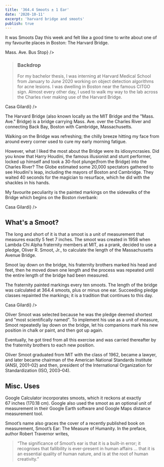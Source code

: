 ```yaml
---
title: '364.4 Smoots ± 1 Ear'
date: '2020-10-11'
excerpt: 'harvard bridge and smoots'
publish: true
---
```




<section class="blog-section">

It was <XA href="https://www.instagram.com/p/CF7JjrPAu9C/"> Smoots Day</XA> this week and felt like a good time to write about one of my favourite places in Boston: The Harvard Bridge.

<div class="blog-inset">
  <ZoomImage src={busStop} zoomSrc={busStopZoom} caption={<span>Mass. Ave. Bus Stop</span>} />
</div>

>### Backdrop
>For my bachelor thesis, I was interning at <XA href="https://cetbwh.org">Harvard Medical School</XA> from January to June 2020 working on object detection algorithms for acne lesions.
>I was dwelling in Boston near the famous CITGO sign. Almost every other day, I used to walk my way to the lab across the Charles river making use of the Harvard Bridge. 

<div class="blog-inset">
  <ZoomImage src={busStop} zoomSrc={busStopZoom} caption={<span><XA href="https://casagilardi.mx/">Casa Gilardi</XA></span>} />
</div>

The Harvard Bridge (also known locally as the MIT Bridge and the "Mass. Ave." Bridge) is a  bridge carrying Mass. Ave. over the Charles River and connecting Back Bay, Boston with Cambridge, Massachusetts. 

Walking on the Bridge was refreshing; the chilly breeze hitting my face from around every corner used to cure my early morning fatigue. 

However, what I liked the most about the Bridge were its idiosyncrasies. Did you know that Harry Houdini, the famous illusionist and stunt performer, locked up himself and took a 30-foot plunge(from the Bridge) into the Charles River? The Globe estimated some 20,000 spectators gathered to see Houdini's leap, including the mayors of Boston and Cambridge. They waited 40 seconds for the magician to resurface, which he did with the shackles in his hands. 

My favourite peculiarity is the painted markings on the sidewalks of the Bridge which begins on the Boston riverbank:

<div class="blog-inset">
  <ZoomImage src={busStop} zoomSrc={busStopZoom} caption={<span><XA href="https://casagilardi.mx/">Casa Gilardi</XA></span>} />
</div>

## What's a Smoot?
The long and short of it is that a smoot is a unit of measurement that measures exactly 5 feet 7 inches. The smoot was created in 1958 when Lambda Chi Alpha fraternity members at MIT, as a prank, decided to use a pledge, Oliver R. Smoot, Jr., to calculate the length of the Massachusetts Avenue Bridge. 

Smoot lay down on the bridge, his fraternity brothers marked his head and feet, then he moved down one length and the process was repeated until the entire length of the bridge had been measured. 

The fraternity painted markings every ten smoots. The length of the bridge was calculated at 364.4 smoots, plus or minus one ear. Succeeding pledge classes repainted the markings; it is a tradition that continues to this day.

<div class="blog-inset">
  <ZoomImage src={busStop} zoomSrc={busStopZoom} caption={<span><XA href="https://casagilardi.mx/">Casa Gilardi</XA></span>} />
</div>

Oliver Smoot was selected because he was the pledge deemed shortest and "most scientifically named". To implement his use as a unit of measure, Smoot repeatedly lay down on the bridge, let his companions mark his new position in chalk or paint, and then got up again. 

Eventually, he got tired from all this exercise and was carried thereafter by the fraternity brothers to each new position.

Oliver Smoot graduated from MIT with the class of 1962, became a lawyer, and later became chairman of the American National Standards Institute (ANSI, 2001–02) and then, president of the International Organization for Standardization (ISO, 2003–04).

## Misc. Uses
Google Calculator incorporates smoots, which it reckons at exactly 67 inches (170.18 cm). Google also used the smoot as an optional unit of measurement in their Google Earth software and Google Maps distance measurement tool. 

Smoot’s name also graces the cover of a recently published book on measurement, Smoot’s Ear: The Measure of Humanity. In the preface, author Robert Travernor writes,
>“The significance of Smoot’s ear is that it is a built-in error; it recognises that fallibility is ever-­present in human affairs … that it is an essential quality of human nature, and is at the root of human creativity.” 

</section>
